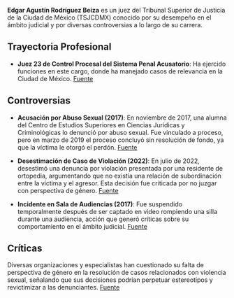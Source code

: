**Edgar Agustín Rodríguez Beiza** es un juez del Tribunal Superior de Justicia de la Ciudad de México (TSJCDMX) conocido por su desempeño en el ámbito judicial y por diversas controversias a lo largo de su carrera.

## Trayectoria Profesional

- **Juez 23 de Control Procesal del Sistema Penal Acusatorio**: Ha ejercido funciones en este cargo, donde ha manejado casos de relevancia en la Ciudad de México. [Fuente][1]

## Controversias

- **Acusación por Abuso Sexual (2017)**: En noviembre de 2017, una alumna del Centro de Estudios Superiores en Ciencias Jurídicas y Criminológicas lo denunció por abuso sexual. Fue vinculado a proceso, pero en marzo de 2019 el proceso concluyó sin resolución de fondo, ya que la víctima le otorgó el perdón. [Fuente][2]

- **Desestimación de Caso de Violación (2022)**: En julio de 2022, desestimó una denuncia por violación presentada por una residente de ortopedia, argumentando que no existía una relación de subordinación entre la víctima y el agresor. Esta decisión fue criticada por no juzgar con perspectiva de género. [Fuente][3]

- **Incidente en Sala de Audiencias (2017)**: Fue suspendido temporalmente después de ser captado en video rompiendo una silla durante una audiencia, acción que generó críticas sobre su comportamiento en el ámbito judicial. [Fuente][4]

## Críticas

Diversas organizaciones y especialistas han cuestionado su falta de perspectiva de género en la resolución de casos relacionados con violencia sexual, señalando que sus decisiones podrían perpetuar estereotipos y revictimizar a las denunciantes. [Fuente][5]

[1]: https://www.razon.com.mx/ciudad/2018/03/22/investigan-a-juez-que-rompio-silla-por-abuso-sexual-contra-alumna/
[2]: https://www.animalpolitico.com/sociedad/juez-acusado-abuso-sexual-cdmx
[3]: https://quintafuerza.mx/cdmx/juez-desestima-acusacion-de-violacion-porque-victima-se-tardo-en-denunciar/
[4]: https://www.razon.com.mx/ciudad/2018/03/22/investigan-a-juez-que-rompio-silla-por-abuso-sexual-contra-alumna/
[5]: https://cadenaciudadana.com/sin-categoria/juez-que-desecho-caso-de-violacion-enfrento-acusacion-por-abuso-sexual-cdmx/